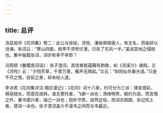 ```yaml
---
---
---
```

title: 总评
---




汤显祖评《花间集》卷二：此公与徐铉、汤悦、潘祐俱南唐人，有文名，而祐好以诗谏。有词云：“寒山四面，桃李不须夸烂漫，已失了东风一半。”盖讽其地之侵削也。集中独载张词，词亦有幸不幸耶？

况周颐《餐樱庑词话》：张子澄词，其佳者能蕴藉有韵致，如《浣溪沙》诸阕。又《河传》云：“夕阳芳草，千里万里，雁声无限起。”又云：“斜阳似共春光语。”只是不尽之情，目前之景，却未经人道。

李冰若《花间集评注·栩庄漫记》：《花间》词十八家，约可分为三派：镂金错彩，缛丽擅长，而意在闺帏，语无寄托者，飞卿一派也；清绮明秀，婉约为高，而言情之外，兼书感兴者，端己一派也；抱朴守质，自然近俗，而词亦疏朗，杂记风土者，德润一派也。张子澄词盖介乎温韦之间而与韦最近。